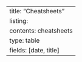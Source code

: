 ---
title: "Cheatsheets"
listing:
    contents: cheatsheets
    type: table
    fields: [date, title]
---